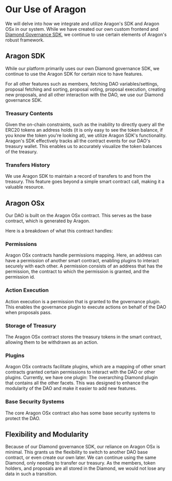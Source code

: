 # Our Use of Aragon

We will delve into how we integrate and utilize Aragon's SDK and Aragon OSx in our system. While we have created our own custom frontend and [Diamond Governance SDK](https://github.com/SecureSECODAO/diamond-governance), we continue to use certain elements of Aragon's robust framework.

## Aragon SDK

While our platform primarily uses our own Diamond governance SDK, we continue to use the Aragon SDK for certain nice to have features.

For all other features such as members, fetching DAO variables/settings, proposal fetching and sorting, proposal voting, proposal execution, creating new proposals, and all other interaction with the DAO, we use our Diamond governance SDK.

### Treasury Contents

Given the on-chain constraints, such as the inability to directly query all the ERC20 tokens an address holds (it is only easy to see the token balance, if you know the token you're looking at), we utilize Aragon SDK's functionality. Aragon's SDK effectively tracks all the contract events for our DAO's treasury wallet. This enables us to accurately visualize the token balances of the treasury.

### Transfers History

We use Aragon SDK to maintain a record of transfers to and from the treasury. This feature goes beyond a simple smart contract call, making it a valuable resource.

## Aragon OSx

Our DAO is built on the Aragon OSx contract. This serves as the base contract, which is generated by Aragon.

Here is a breakdown of what this contract handles:

### Permissions

Aragon OSx contracts handle permissions mapping. Here, an address can have a permission of another smart contract, enabling plugins to interact securely with each other. A permission consists of an address that has the permission, the contract to which the permission is granted, and the permission id.

### Action Execution

Action execution is a permission that is granted to the governance plugin. This enables the governance plugin to execute actions on behalf of the DAO when proposals pass.

### Storage of Treasury

The Aragon OSx contract stores the treasury tokens in the smart contract, allowing them to be withdrawn as an action.

### Plugins

Aragon OSx contracts facilitate plugins, which are a mapping of other smart contracts granted certain permissions to interact with the DAO or other plugins. Currently, we have one plugin: The overarching Diamond plugin that contains all the other facets. This was designed to enhance the modularity of the DAO and make it easier to add new features.

### Base Security Systems

The core Aragon OSx contract also has some base security systems to protect the DAO.

## Flexibility and Modularity

Because of our Diamond governance SDK, our reliance on Aragon OSx is minimal. This grants us the flexibility to switch to another DAO base contract, or even create our own later. We can continue using the same Diamond, only needing to transfer our treasury. As the members, token holders, and proposals are all stored in the Diamond, we would not lose any data in such a transition.
